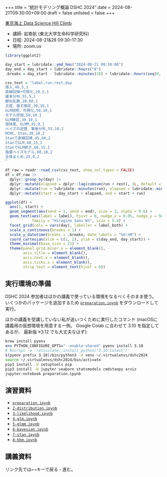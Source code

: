 +++
title = "統計モデリング概論 DSHC 2024"
date = 2024-08-21T09:30:00+09:00
draft = false
unlisted = false
+++

[東京海上 Data Science Hill Climb](https://tokiomarine-dshc.com/)

- 講師: 岩嵜航 (東北大学生命科学研究科)
- 日程: 2024-08-21&28 09:30--17:30
- 場所: zoom.us

```r
library(ggplot2)

day_start = lubridate::ymd_hms("2024-08-21 09:30:00")
day_end = day_start + lubridate::hours("8")
.breaks = day_start - lubridate::minutes(30) + lubridate::hours(seq(0, 9))

csv_text = "label,run,rest,day
導入,40,5,1
直線回帰+可視化,20,5,1
確率分布,55,5,1
擬似乱数,20,60,1
尤度、最尤推定,30,10,1
GLM説明、可視化,50,10,1
モデル評価,50,10,1
GLM練習,30,10,1
個体差、GLMM,45,0,1
ベイズの定理、事後分布,55,10,2
MCMC、Stan,30,10,2
Stanで直線回帰,45,60,2
StanでGLM,60,15,2
StanでGLM続き,60,15,2
階層ベイズモデル,60,10,2
全体まとめ,25,0,2
"

df_raw = readr::read_csv(csv_text, show_col_types = FALSE)
df = df_raw |>
  dplyr::group_by(day) |>
  dplyr::mutate(elapsed = dplyr::lag(cumsum(run + rest), 1L, default = 0)) |>
  dplyr::mutate(run = lubridate::minutes(run), elapsed = lubridate::minutes(elapsed)) |>
  dplyr::mutate(start = day_start + elapsed, end = start + run)

ggplot(df) +
  aes(1, start) +
  geom_segment(aes(xend = 1, yend = end), size = 3, alpha = 0.6) +
  geom_text(aes(label = label), hjust = 0, nudge_x = 0.05, nudge_y = 500,
            family = "Hiragino Sans W3", size = 5.4) +
  facet_grid(cols = vars(day), labeller = label_both) +
  scale_x_continuous(breaks = 1) +
  scale_y_datetime(breaks = .breaks, date_labels = "%H:%M") +
  coord_cartesian(xlim = c(1, 2), ylim = c(day_end, day_start)) +
  theme_minimal(base_size = 21) +
  theme(panel.grid.minor.x = element_blank(),
        axis.title = element_blank(),
        axis.text.x = element_blank(),
        axis.ticks.x = element_blank(),
        strip.text = element_text(hjust = 0))
```

## 実行環境の準備

DSHC 2024 参加者はほかの講義で使っている環境をなるべくそのまま使う。
いくつかのパッケージを追加するため
[`preparation.ipynb`](./preparation.ipynb) をダウンロードして実行。

ほかの講義を受講していない私が追いつくために実行したコマンド
(macOSに講義用の仮想環境を用意する一例。
Google Colab に合わせて 3.10 を指定してあるが、
最新版 ≥3.12 でも大丈夫なはず):
```sh
brew install pyenv
env PYTHON_CONFIGURE_OPTS="--enable-shared" pyenv install 3.10
# Rscript -e 'reticulate::install_python("3.10:latest")'
$(pyenv prefix 3.10)/bin/python3 -m venv ~/.virtualenvs/dshc2024
source ~/.virtualenvs/dshc2024/bin/activate
pip3 install -U setuptools pip
pip3 install -U jupyter seaborn statsmodels cmdstanpy arviz
jupyter-notebook preparation.ipynb
```


## 演習資料

- [`preparation.ipynb`](./preparation.ipynb)
- [`2-distribution.ipynb`](./2-distribution.ipynb)
- [`3-likelihood.ipynb`](./3-likelihood.ipynb)
- [`4-glm.ipynb`](4-glm.ipynb)
- [`5-glmm.ipynb`](4-glm.ipynb)
- [`6-bayesian.ipynb`](6-bayesian.ipynb)
- [`7-stan.ipynb`](7-stan.ipynb)
- [`8-hbm.ipynb`](8-hbm.ipynb)


## 講義資料

リンク先では<kbd>←</kbd><kbd>→</kbd>キーで戻る・進む。
